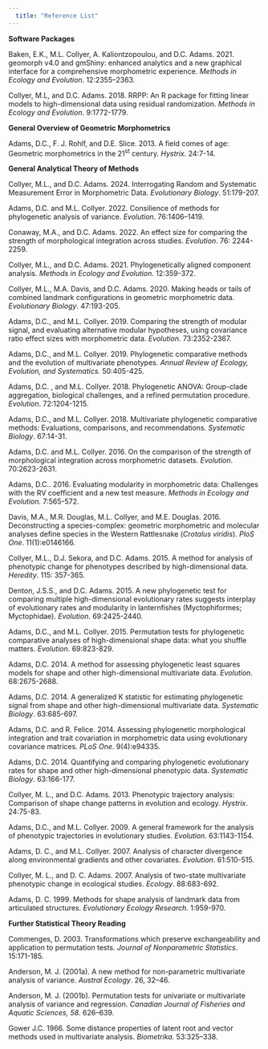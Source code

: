 ```yaml
---
  title: "Reference List"
---
```


**Software Packages**

Baken, E.K., M.L. Collyer, A. Kaliontzopoulou, and D.C. Adams. 2021. geomorph v4.0 and gmShiny: enhanced analytics and a new graphical interface for a comprehensive morphometric experience. *Methods in Ecology and Evolution*. 12:2355–2363.

Collyer, M.L, and D.C. Adams. 2018. RRPP: An R package for fitting linear models to high-dimensional data using residual randomization. *Methods in Ecology and Evolution*. 9:1772-1779.

**General Overview of Geometric Morphometrics**

Adams, D.C., F. J. Rohlf, and D.E. Slice. 2013. A field comes of age: Geometric morphometrics in the 21^st^ century. *Hystrix.* 24:7-14.

**General Analytical Theory of Methods**

Collyer, M.L., and D.C. Adams. 2024. Interrogating Random and Systematic Measurement Error in Morphometric Data. *Evolutionary Biology*. 51:179-207.

Adams, D.C. and M.L. Collyer. 2022.  Consilience of methods for phylogenetic analysis of variance. *Evolution*. 76:1406–1419.

Conaway, M.A., and D.C. Adams. 2022. An effect size for comparing the strength of morphological integration across studies. *Evolution*. 76: 2244-2259.

Collyer, M.L., and D.C. Adams. 2021. Phylogenetically aligned component analysis. *Methods in Ecology and Evolution*. 12:359-372.

Collyer, M.L., M.A. Davis, and D.C. Adams. 2020. Making heads or tails of combined landmark configurations in geometric morphometric data. *Evolutionary Biology*. 47:193-205.

Adams, D.C., and M.L. Collyer. 2019. Comparing the strength of modular signal, and evaluating alternative modular hypotheses, using covariance ratio effect sizes with morphometric data. *Evolution*. 73:2352-2367.

Adams, D.C., and M.L. Collyer. 2019. Phylogenetic comparative methods and the evolution of multivariate phenotypes. *Annual Review of Ecology, Evolution, and Systematics*. 50:405-425.

Adams, D.C. , and M.L. Collyer. 2018. Phylogenetic ANOVA: Group-clade aggregation, biological challenges, and a refined permutation procedure. *Evolution*. 72:1204-1215.

Adams, D.C., and M.L. Collyer. 2018. Multivariate phylogenetic comparative methods: Evaluations, comparisons, and recommendations. *Systematic Biology*. 67:14-31. 

Adams, D.C. and M.L. Collyer. 2016. On the comparison of the strength of morphological integration across morphometric datasets. *Evolution*. 70:2623-2631.

Adams, D.C.. 2016. Evaluating modularity in morphometric data: Challenges with the RV coefficient and a new test measure. *Methods in Ecology and Evolution.* 7:565-572. 

Davis, M.A., M.R. Douglas, M.L. Collyer, and M.E. Douglas. 2016. Deconstructing a species-complex: geometric morphometric and molecular analyses define species in the Western Rattlesnake (*Crotalus viridis*). *PloS One*. 11(1):e0146166.

Collyer, M.L., D.J. Sekora, and D.C. Adams. 2015. A method for analysis of phenotypic change for phenotypes described by high-dimensional data. *Heredity*. 115: 357-365.

Denton, J.S.S., and D.C. Adams. 2015. A new phylogenetic test for comparing multiple high-dimensional evolutionary rates suggests interplay of evolutionary rates and modularity in lanternfishes (Myctophiformes; Myctophidae). *Evolution*. 69:2425-2440.

Adams, D.C., and M.L. Collyer. 2015. Permutation tests for phylogenetic comparative analyses of high-dimensional shape data: what you shuffle matters. *Evolution*. 69:823-829. 

Adams, D.C. 2014. A method for assessing phylogenetic least squares models for shape and other high-dimensional multivariate data. *Evolution*. 68:2675-2688. 

Adams, D.C. 2014. A generalized K statistic for estimating phylogenetic signal from shape and other high-dimensional multivariate data. *Systematic Biology*. 63:685-697. 

Adams, D.C. and R. Felice. 2014. Assessing phylogenetic morphological integration and trait covariation in morphometric data using evolutionary covariance matrices. *PLoS One*. 9(4):e94335. 

Adams, D.C. 2014. Quantifying and comparing phylogenetic evolutionary rates for shape and other high-dimensional phenotypic data. *Systematic Biology*. 63:166-177. 

Collyer, M. L., and D.C. Adams. 2013. Phenotypic trajectory analysis: Comparison of shape change patterns in evolution and ecology. *Hystrix*. 24:75-83.

Adams, D.C., and M.L. Collyer. 2009. A general framework for the analysis of phenotypic trajectories in evolutionary studies. *Evolution*. 63:1143-1154. 

Adams, D. C., and M.L. Collyer. 2007. Analysis of character divergence along environmental gradients and other covariates. *Evolution*. 61:510-515. 

Collyer, M. L., and D. C. Adams. 2007. Analysis of two-state multivariate phenotypic change in ecological studies. *Ecology*. 88:683-692. 

Adams, D. C. 1999. Methods for shape analysis of landmark data from articulated structures. *Evolutionary Ecology Research.* 1:959-970.

**Further Statistical Theory Reading**

Commenges, D. 2003. Transformations which preserve exchangeability and application to permutation tests. *Journal of Nonparametric Statistics*. 15:171-185.

Anderson, M. J. (2001a). A new method for non-parametric multivariate analysis of variance. *Austral Ecology*. 26, 32–46.

Anderson, M. J. (2001b). Permutation tests for univariate or multivariate analysis of variance and regression. *Canadian Journal of Fisheries and Aquatic Sciences, 58*. 626–639. 

Gower J.C. 1966. Some distance properties of latent root and vector methods used in multivariate analysis. *Biometrika*. 53:325–338.

